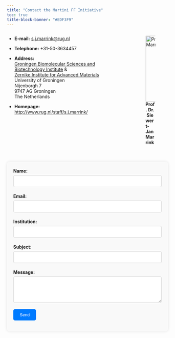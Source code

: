 ```yaml
---
title: "Contact the Martini FF Initiative"
toc: true
title-block-banner: "#EDF3F9"
---
```

:::{.columns}
:::{.column width=65%}

- **E-mail:** [s.j.marrink@rug.nl](mailto:S.J.Marrink@rug.nl)

- **Telephone:** +31-50-3634457

- **Address:** \
[Groningen Biomolecular Sciences and Biotechnology Institute](http://www.rug.nl/research/gbb/) & <br> [Zernike Institute for Advanced Materials](http://www.rug.nl/research/zernike/) <br> University of Groningen <br> Nijenborgh 7 <br> 9747 AG Groningen <br> The Netherlands

- **Homepage:** [http://www.rug.nl/staff/s.j.marrink/](http://www.rug.nl/staff/s.j.marrink/)
:::
:::{.column width=5%}

:::
:::{.column width=22%}
![**Prof. Dr. Siewert-Jan Marrink**](sjmarrink.jpg){width=205px}
:::
:::

<style>
/* Style for the form container */
.form-container {
  max-width: 96%;
  margin: auto;
  padding: 20px;
  border-radius: 8px;
  background-color: #f9f9f9;
  box-shadow: 0 0 10px rgba(0, 0, 0, 0.1);
  margin-top:38px
}

/* Style for form labels */
.form-label {
  font-weight: bold;
}

/* Style for input fields */
.form-input {
  width: 100%;
  padding: 10px;
  margin: 5px 0 20px;
  border: 1px solid #ccc;
  border-radius: 5px;
  box-sizing: border-box;
}

/* Style for submit button */
.form-submit {
  background-color: #007bff;
  color: #fff;
  padding: 10px 20px;
  border: none;
  border-radius: 5px;
  cursor: pointer;
}

/* Hover effect for submit button */
.form-submit:hover {
  background-color: #0056b3;
}

</style>

<!-- <hr> -->

<script>
function submitForm() {

  const apiEndpoint = 'https://ptrtyak6za.execute-api.ca-central-1.amazonaws.com/prod/contacts/new';

  const contactName = document.getElementById("name").value;
  const contactEmail = document.getElementById("email").value;
  const contactInstitution = document.getElementById("institution").value;
  const contactSubject = document.getElementById("subject").value;
  const contactMessage = document.getElementById("message").value;

  const constantData = {
    "contactName": contactName,
    "contactEmail": contactEmail,
    "contactInstitution": contactInstitution,
    "contactSubject": contactSubject,
    "contactMessage": contactMessage
  };

  //Your post request using FETCH
  fetch(apiEndpoint, {
          method: 'POST',
          body: JSON.stringify(constantData),
          });
  alert("Your Contact Form has been sent successfully!");
}
</script>

<div class="form-container">
  <form onsubmit="submitForm(); return false;">
    <label class="form-label" for="name">Name:</label><br>
    <input class="form-input" type="text" id="name" name="name" required><br>
    <label class="form-label" for="email">Email:</label><br>
    <input class="form-input" type="email" id="email" name="email" required><br>
    <label class="form-label" for="institution">Institution:</label><br>
    <input class="form-input" type="text" id="institution" name="institution" required><br>
    <label class="form-label" for="subject">Subject:</label><br>
    <input class="form-input" type="text" id="subject" name="subject" required><br>
    <label class="form-label" for="message">Message:</label><br>
    <textarea class="form-input" id="message" name="message" rows="4" required></textarea><br>
    <input class="form-submit" type="submit" value="Send">
  </form>
</div>
